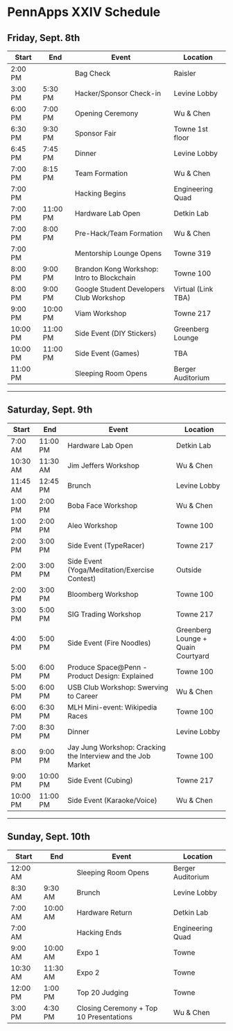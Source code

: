 # PennApps XXIV Schedule

## Friday, Sept. 8th

| Start    | End      | Event                                      | Location           |
|----------|----------|--------------------------------------------|--------------------|
| 2:00 PM  |          | Bag Check                                  | Raisler            |
| 3:00 PM  | 5:30 PM  | Hacker/Sponsor Check-in                    | Levine Lobby       |
| 6:00 PM  | 7:00 PM  | Opening Ceremony                           | Wu & Chen          |
| 6:30 PM  | 9:30 PM  | Sponsor Fair                               | Towne 1st floor    |
| 6:45 PM  | 7:45 PM  | Dinner                                     | Levine Lobby       |
| 7:00 PM  | 8:15 PM  | Team Formation                             | Wu & Chen          |
| 7:00 PM  |          | Hacking Begins                             | Engineering Quad   |
| 7:00 PM  | 11:00 PM | Hardware Lab Open                          | Detkin Lab         |
| 7:00 PM  | 8:00 PM  | Pre-Hack/Team Formation                    | Wu & Chen          |
| 7:00 PM  |          | Mentorship Lounge Opens                    | Towne 319          |
| 8:00 PM  | 9:00 PM  | Brandon Kong Workshop: Intro to Blockchain | Towne 100          |
| 8:00 PM  | 9:00 PM  | Google Student Developers Club Workshop    | Virtual (Link TBA) |
| 9:00 PM  | 10:00 PM | Viam Workshop                              | Towne 217          |
| 10:00 PM | 11:00 PM | Side Event (DIY Stickers)                  | Greenberg Lounge   |
| 10:00 PM | 11:00 PM | Side Event (Games)                         | TBA                |
| 11:00 PM |          | Sleeping Room Opens                        | Berger Auditorium  |

---

## Saturday, Sept. 9th

| Start    | End      | Event                                                        | Location                           |
|----------|----------|--------------------------------------------------------------|------------------------------------|
| 7:00  AM | 11:00 PM | Hardware Lab Open                                            | Detkin Lab                         |
| 10:30 AM | 11:30 AM | Jim Jeffers Workshop                                         | Wu & Chen                          |
| 11:45 AM | 12:45 PM | Brunch                                                       | Levine Lobby                       |
| 1:00  PM | 2:00 PM  | Boba Face Workshop                                           | Wu & Chen                          |
| 1:00  PM | 2:00 PM  | Aleo Workshop                                                | Towne 100                          |
| 2:00  PM | 3:00 PM  | Side Event (TypeRacer)                                       | Towne 217                          |
| 2:00  PM | 3:00 PM  | Side Event (Yoga/Meditation/Exercise Contest)                | Outside                            |
| 2:00  PM | 3:00 PM  | Bloomberg Workshop                                           | Towne 100                          |
| 3:00  PM | 5:00 PM  | SIG Trading Workshop                                         | Towne 217                          |
| 4:00  PM | 5:00 PM  | Side Event (Fire Noodles)                                    | Greenberg Lounge + Quain Courtyard |
| 5:00  PM | 6:00 PM  | Produce Space@Penn - Product Design: Explained               | Towne 100                          |
| 5:00  PM | 6:00 PM  | USB Club Workshop: Swerving to Career                        | Wu & Chen                          |
| 6:00  PM | 6:30 PM  | MLH Mini-event: Wikipedia Races                              | Towne 100                          |
| 7:00  PM | 8:30 PM  | Dinner                                                       | Levine Lobby                       |
| 8:00  PM | 9:00 PM  | Jay Jung Workshop: Cracking the Interview and the Job Market | Towne 100                          |
| 9:00  PM | 10:00 PM | Side Event (Cubing)                                          | Towne 217                          |
| 10:00 PM | 11:00 PM | Side Event (Karaoke/Voice)                                   | Wu & Chen                          |

---

## Sunday, Sept. 10th

| Start    | End      | Event                                   | Location          |
|----------|----------|-----------------------------------------|-------------------|
| 12:00 AM |          | Sleeping Room Opens                     | Berger Auditorium |
| 8:30 AM  | 9:30 AM  | Brunch                                  | Levine Lobby      |
| 7:00 AM  | 10:00 AM | Hardware Return                         | Detkin Lab        |
| 7:00 AM  |          | Hacking Ends                            | Engineering Quad  |
| 9:00 AM  | 10:00 AM | Expo 1                                  | Towne             |
| 10:30 AM | 11:30 AM | Expo 2                                  | Towne             |
| 12:00 PM | 1:00 PM  | Top 20 Judging                          | Towne             |
| 3:00 PM  | 4:30 PM  | Closing Ceremony + Top 10 Presentations | Wu & Chen         |
